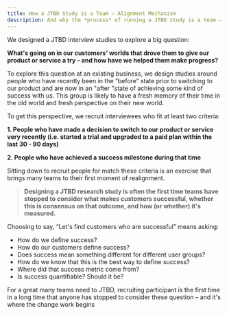 ```yaml
---
title: How a JTBD Study is a Team – Alignment Mechanism
description: And why the *process* of running a JTBD study is a team – alignment mechanism as much as the *output* of a JTBD study
---
```


We designed a JTBD interview studies to explore a big question:

**What's going on in our customers’ worlds that drove them to give our product or service a try – and how have we helped them make progress?**

To explore this question at an existing business, we design studies around people who have recently been in the “before” state prior to switching to our product and are now in an "after "state of achieving some kind of success with us. This group is likely to have a fresh memory of their time in the old world and fresh perspective on their new world.

To get this perspective, we recruit interviewees who fit at least two criteria:

**1. People who have made a decision to switch to our product or service very recently (i.e. started a trial and upgraded to a paid plan within the last 30 - 90 days)**

**2. People who have achieved a success milestone during that time**

Sitting down to recruit people for match these criteria is an exercise that brings many teams to their first moment of realignment.

> **Designing a JTBD research study is often the first time teams have stopped to consider what makes customers successful, whether this is consensus on that outcome, and how (or whether) it's measured.**

Choosing to say, “Let's find customers who are successful” means asking:

- How do we define success?
- How do our customers define success?
- Does success mean something different for different user groups?
- How do we know that this is the best way to define success?
- Where did that success metric come from?
- Is success quantifiable? Should it be?

For a great many teams need to JTBD, recruiting participant is the first time in a long time that anyone has stopped to consider these question – and it's where the change work begins
